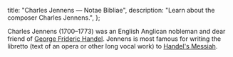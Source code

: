   title: "Charles Jennens — Notae Bibliae",
  description: "Learn about the composer Charles Jennens.",
};

<Initial text="Charles Jennens" />

Charles Jennens (1700–1773) was an English Anglican nobleman and dear friend of [George Frideric Handel](/liturgy/music/composers/george-frideric-handel). Jennens is most famous for writing the libretto (text of an opera or other long vocal work) to [Handel's Messiah](/liturgy/music/songs/handels-messiah).
